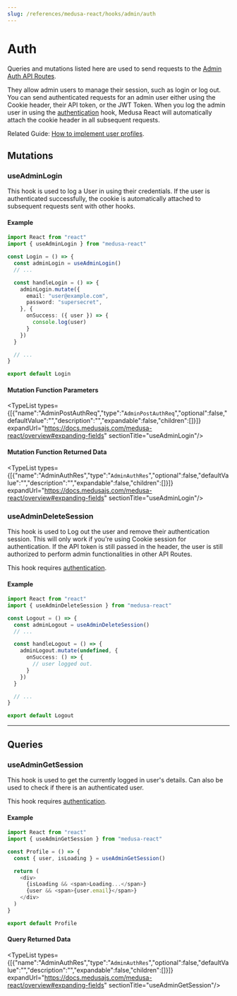 ```yaml
---
slug: /references/medusa-react/hooks/admin/auth
---
```



# Auth

Queries and mutations listed here are used to send requests to the [Admin Auth API Routes](https://docs.medusajs.com/api/admin#auth\_getauth).

They allow admin users to manage their session, such as login or log out.
You can send authenticated requests for an admin user either using the Cookie header, their API token, or the JWT Token.
When you log the admin user in using the [authentication](../../../../modules/user/page.mdx) hook, Medusa React will automatically attach the
cookie header in all subsequent requests.

Related Guide: [How to implement user profiles](https://docs.medusajs.com/modules/users/admin/manage-profile).

## Mutations

### useAdminLogin

This hook is used to log a User in using their credentials. If the user is authenticated successfully, 
the cookie is automatically attached to subsequent requests sent with other hooks.

#### Example

```ts
import React from "react"
import { useAdminLogin } from "medusa-react"

const Login = () => {
  const adminLogin = useAdminLogin()
  // ...

  const handleLogin = () => {
    adminLogin.mutate({
      email: "user@example.com",
      password: "supersecret",
    }, {
      onSuccess: ({ user }) => {
        console.log(user)
      }
    })
  }

  // ...
}

export default Login
```

#### Mutation Function Parameters

<TypeList types={[{"name":"AdminPostAuthReq","type":"`AdminPostAuthReq`","optional":false,"defaultValue":"","description":"","expandable":false,"children":[]}]} expandUrl="https://docs.medusajs.com/medusa-react/overview#expanding-fields" sectionTitle="useAdminLogin"/>

#### Mutation Function Returned Data

<TypeList types={[{"name":"AdminAuthRes","type":"`AdminAuthRes`","optional":false,"defaultValue":"","description":"","expandable":false,"children":[]}]} expandUrl="https://docs.medusajs.com/medusa-react/overview#expanding-fields" sectionTitle="useAdminLogin"/>

### useAdminDeleteSession

This hook is used to Log out the user and remove their authentication session. This will only work if you're using Cookie session for authentication. If the API token is still passed in the header,
the user is still authorized to perform admin functionalities in other API Routes.

This hook requires [authentication](../../../../modules/user/page.mdx).

#### Example

```ts
import React from "react"
import { useAdminDeleteSession } from "medusa-react"

const Logout = () => {
  const adminLogout = useAdminDeleteSession()
  // ...

  const handleLogout = () => {
    adminLogout.mutate(undefined, {
      onSuccess: () => {
        // user logged out.
      }
    })
  }

  // ...
}

export default Logout
```

___

## Queries

### useAdminGetSession

This hook is used to get the currently logged in user's details. Can also be used to check if there is an authenticated user.

This hook requires [authentication](../../../../modules/user/page.mdx).

#### Example

```ts
import React from "react"
import { useAdminGetSession } from "medusa-react"

const Profile = () => {
  const { user, isLoading } = useAdminGetSession()

  return (
    <div>
      {isLoading && <span>Loading...</span>}
      {user && <span>{user.email}</span>}
    </div>
  )
}

export default Profile
```

#### Query Returned Data

<TypeList types={[{"name":"AdminAuthRes","type":"`AdminAuthRes`","optional":false,"defaultValue":"","description":"","expandable":false,"children":[]}]} expandUrl="https://docs.medusajs.com/medusa-react/overview#expanding-fields" sectionTitle="useAdminGetSession"/>
